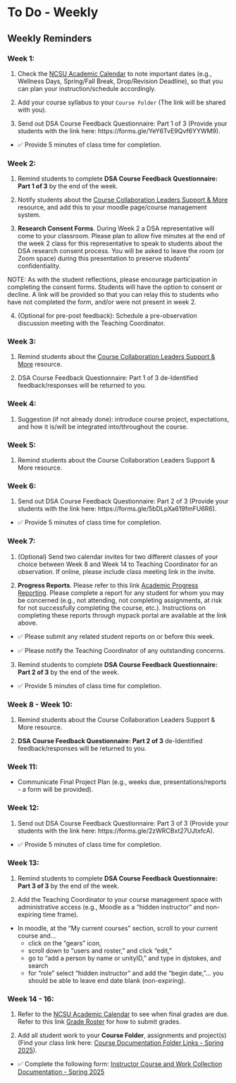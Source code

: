 # To Do - Weekly

## Weekly Reminders

### Week 1:

 1) Check the [NCSU Academic Calendar](https://studentservices.ncsu.edu/calendars/academic/) to note important dates (e.g., Wellness Days, Spring/Fall Break, Drop/Revision Deadline), so that you can plan your instruction/schedule accordingly.
 
 2) Add your course syllabus to your `Course Folder` (The link will be shared with you).
 
 3) Send out [DSA Course Feedback Questionnaire: Part 1 of 3]{.NCSUred} (Provide your students with the link here: https://forms.gle/YeY6TvE9Qvf6YYWM9).
 
 -  ✅ Provide 5 minutes of class time for completion.
 
### Week 2:

 1) Remind students to complete **DSA Course Feedback Questionnaire: Part 1 of 3** by the end of the week.

 2) Notify students about the [Course Collaboration Leaders Support & More](https://datascienceacademy.ncsu.edu/courses/course-collaboration-leaders/) resource, and add this to your moodle page/course management system.
 
 3) **Research Consent Forms**. During Week 2 a DSA representative will come to your classroom. Please plan to allow five minutes at the end of the week 2 class for this representative to speak to students about the DSA research consent process. You will be asked to leave the room (or Zoom space) during this presentation to preserve students' confidentiality. 

  NOTE: As with the student reflections, please encourage participation in completing the consent forms. Students will have the option to consent or decline. A link will be provided so that you can relay this to students who have not completed the form, and/or were not present in week 2.
  
 4) (Optional for pre-post feedback): Schedule a pre-observation discussion meeting with the Teaching Coordinator.
 
### Week 3:

 1) Remind students about the [Course Collaboration Leaders Support & More](https://datascienceacademy.ncsu.edu/courses/course-collaboration-leaders/) resource.

 2) DSA Course Feedback Questionnaire: Part 1 of 3 de-Identified feedback/responses will be returned to you.

### Week 4:

 1) Suggestion (if not already done): introduce course project, expectations, and how it is/will be integrated into/throughout the course. 

### Week 5:

 1) Remind students about the Course Collaboration Leaders Support & More resource.

### Week 6:

 1) Send out [DSA Course Feedback Questionnaire: Part 2 of 3]{.NCSUred} (Provide your students with the link here: https://forms.gle/5bDLpXa619fmFU6R6).
 
  -  ✅ Provide 5 minutes of class time for completion.
 
### Week 7:

 1) (Optional) Send two calendar invites for two different classes of your choice between Week 8 and Week 14 to Teaching Coordinator for an observation. If online, please include class meeting link in the invite.

 2) **Progress Reports**. Please refer to this link [Academic Progress Reporting](https://dasa.ncsu.edu/faculty-resources/academic-progress-reporting/). Please complete a report for any student for whom you may be concerned (e.g., not attending, not completing assignments, at risk for not successfully completing the course, etc.). Instructions on completing these reports through mypack portal are available at the link above.
 
 - ✅  Please submit any related student reports on or before this week.
 
 - ✅  Please notify the Teaching Coordinator of any outstanding concerns.
 
 3) Remind students to complete **DSA Course Feedback Questionnaire: Part 2 of 3** by the end of the week.
 
  - ✅ Provide 5 minutes of class time for completion.

### Week 8 - Week 10:

 1) Remind students about the Course Collaboration Leaders Support & More resource.
 
 2) **DSA Course Feedback Questionnaire: Part 2 of 3** de-Identified feedback/responses will be returned to you.

### Week 11:

 - Communicate Final Project Plan (e.g., weeks due, presentations/reports - a form will be provided).

### Week 12:

1) Send out [DSA Course Feedback Questionnaire: Part 3 of 3]{.NCSUred} (Provide your students with the link here: https://forms.gle/2zWRCBxt27UJtxfcA).

 -  ✅ Provide 5 minutes of class time for completion.

### Week 13:

1) Remind students to complete **DSA Course Feedback Questionnaire: Part 3 of 3** by the end of the week.

2) Add the Teaching Coordinator to your course management space with administrative access (e.g., Moodle as a "hidden instructor" and non-expiring time frame).

 - In moodle, at the "My current courses" section, scroll to your current course and... 
      - click on the "gears" icon,
      - scroll down to "users and roster," and click "edit,"
      - go to "add a person by name or unityID," and type in djstokes, and search
      - for "role" select "hidden instructor" and add the "begin date,"… you should be able to leave end date blank (non-expiring).

### Week 14 - 16:

1) Refer to the [NCSU Academic Calendar](https://studentservices.ncsu.edu/calendars/academic/) to see when final grades are due. Refer to this link [Grade Roster](https://sis.emas.ncsu.edu/faculty/faculty-center/#grades) for how to submit grades. 

2) Add all student work to your **Course Folder**, assignments and project(s) (Find your class link here: [Course Documentation Folder Links - Spring 2025](https://docs.google.com/spreadsheets/d/1_DmMR9ZCwyfQANZCm5m6aNaB_nYunzciZFr8awdDJLw/edit?usp=sharing)).

-  ✅ Complete the following form: [Instructor Course and Work Collection Documentation - Spring 2025](https://forms.gle/SSi1TW8yd6F9HXk48)


